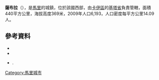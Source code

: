 '''薩布拉'''（{{lang-fr|Saboula}}），是[[馬里|馬里]]的城鎮，位於該國西部，由[[卡伊區|卡伊區]]的[[基塔省|基塔省]]負責管轄，面積440平方公里，海拔高度369米，2009年人口6,193，人口密度每平方公里14.09人。

==參考資料==
*{{citation | url=http://instat.gov.ml/documentation/kayes.pdf | publisher=République de Mali: Institut National de la Statistique | title=Resultats Provisoires RGPH 2009 (Région de Kayes) | language=fr | accessdate=2015-07-26 | archive-date=2012-09-19 | archive-url=https://www.webcitation.org/6AnXrhnbD?url=http://instat.gov.ml/documentation/kayes.pdf | dead-url=no }}
*{{citation | title=Communes de la Région de Kayes | publisher=Ministère de l’administration territoriale et des collectivités locales, République du Mali | url=http://www.matcl.gov.ml/pdf/ComRegKayes.pdf | language=fr | deadurl=yes | archiveurl=https://www.webcitation.org/6AnYG9eqc?url=http://www.matcl.gov.ml/pdf/ComRegKayes.pdf | archivedate=2012-09-19 }}
*{{citation | title=Plan de Sécurité Alimentaire Commune Rurale de Saboula 2007-2011 | publisher=Commissariat à la Sécurité Alimentaire, République du Mali, USAID-Mali | year=2006 | url=http://www.aec.msu.edu/fs2/mali_fd_strtgy/plans/kayes/kita/psa_saboula.pdf | language=fr | deadurl=yes | archiveurl=https://web.archive.org/web/20120830043604/http://www.aec.msu.edu/fs2/mali_fd_strtgy/plans/kayes/kita/psa_saboula.pdf | archivedate=2012年8月30日 | df= }}.

{{Coord|13|21|21|N|9|33|6|W|display=title}}

{{卡伊區}}

[[Category:馬里城市|Category:馬里城市]]


{{Mali-geo-stub}}